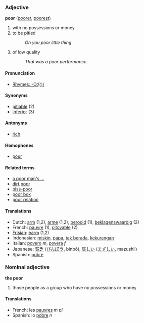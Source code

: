 ===Adjective===

'''poor''' ([[poorer]], [[poorest]])

# with no possessions or money
# to be pitied
#:''Oh you poor little thing''.
# of low quality
#:''That was a poor performance''.

====Pronunciation====
*[[Rhymes:English:-O:(r)/|Rhymes: -O:(r)/]]

====Synonyms====
*[[pitiable]] (2)
*[[inferior]] (3)

====Antonyms====
*[[rich]]

====Homophones====
*[[pour]]

====Related terms====
*[[a poor man's ...]]
*[[dirt poor]]
*[[piss-poor]]
*[[poor box]]
*[[poor relation]]

====Translations====
*Dutch: [[arm]] (1,2), [[arme]] (1,2), [[berooid]] (1), [[beklagenswaardig]] (2)
*French: [[pauvre]] (1), [[pitoyable]] (2)
*[[Frisian]]: [[earm]] (1,2)
*Indonesian: [[miskin]], [[papa]], [[tak berada]], [[kurang|kekurangan]]
*Italian: [[povero]] ''m'', [[povera]] ''f''
*Japanese: [[貧乏]] ([[びんぼう]], binbō), [[貧しい]] ([[まずしい]], mazushii)
*Spanish: [[pobre]]

===Nominal adjective===

'''the poor'''

# those people as a group who have no possessions or money

====Translations====
*French: les [[pauvres]] ''m pl''
*Spanish: lo [[pobre]] ''n''
{{msg:-ore}}
